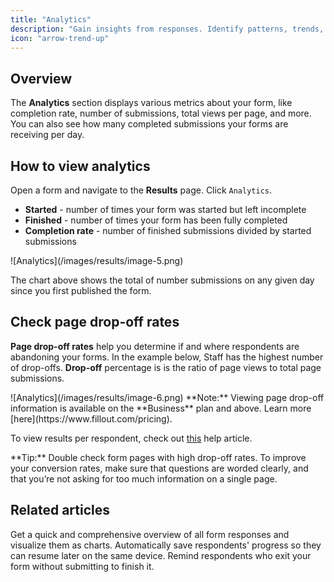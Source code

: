 ```yaml
---
title: "Analytics"
description: "Gain insights from responses. Identify patterns, trends, and areas for improvement like where respondents drop-off."
icon: "arrow-trend-up"
---
```


## Overview

The **Analytics** section displays various metrics about your form, like completion rate, number of submissions, total views per page, and more. You can also see how many completed submissions your forms are receiving per day.

## How to view analytics

Open a form and navigate to the **Results** page. Click `Analytics`.

- **Started** - number of times your form was started but left incomplete
- **Finished** - number of times your form has been fully completed
- **Completion rate** - number of finished submissions divided by started submissions

<Frame>
  ![Analytics](/images/results/image-5.png)
</Frame>

The chart above shows the total of number submissions on any given day since you first published the form.

## Check page drop-off rates

**Page drop-off rates** help you determine if and where respondents are abandoning your forms. In the example below, Staff has the highest number of drop-offs. **Drop-off** percentage is is the ratio of page views to total page submissions.

<Frame style={{ width: '624px' , height: '241px' }}>
  ![Analytics](/images/results/image-6.png)
</Frame>

<Note>
  **Note:** Viewing page drop-off information is available on the **Business** plan and above. Learn more [here](https://www.fillout.com/pricing).
</Note>

To view results per respondent, check out [this](/view-responses) help article.

<Tip>
 **Tip:** Double check form pages with high drop-off rates. To improve your conversion rates, make sure that questions are worded clearly, and that you’re not asking for too much information on a single page.
</Tip>

## Related articles

<CardGroup cols={3}>
  <Card title="Summary" icon="list-ul" iconType="regular" color="#FFC738" href="/summary">
    Get a quick and comprehensive overview of all form responses and visualize them as charts.
  </Card>
  <Card title="Partial submissions" icon="circle-half-stroke" iconType="regular" color="#FFC738" href="/partial-submissions">
    Automatically save respondents' progress so they can resume later on the same device.
  </Card>
  <Card title="Reduce form abandonment" icon="arrow-trend-down" iconType="regular" color="#FFC738" href="/form-abandonment">
    Remind respondents who exit your form without submitting to finish it.
  </Card>
</CardGroup>
